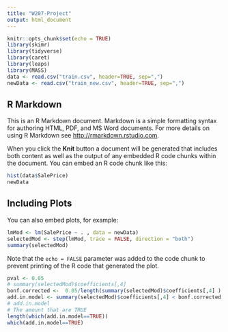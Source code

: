 ```yaml
---
title: "W207-Project"
output: html_document
---
```


```r
knitr::opts_chunk$set(echo = TRUE)
library(skimr)
library(tidyverse)
library(caret)
library(leaps)
library(MASS)
data <- read.csv("train.csv", header=TRUE, sep=",")
newData <- read.csv("train_new.csv", header=TRUE, sep=",")
```

## R Markdown

This is an R Markdown document. Markdown is a simple formatting syntax for authoring HTML, PDF, and MS Word documents. For more details on using R Markdown see <http://rmarkdown.rstudio.com>.

When you click the **Knit** button a document will be generated that includes both content as well as the output of any embedded R code chunks within the document. You can embed an R code chunk like this:

```r
hist(data$SalePrice)
newData
```

## Including Plots

You can also embed plots, for example:

```r
lmMod <- lm(SalePrice ~ . , data = newData)
selectedMod <- step(lmMod, trace = FALSE, direction = "both")
summary(selectedMod)
```

Note that the `echo = FALSE` parameter was added to the code chunk to prevent printing of the R code that generated the plot.
```r
pval <- 0.05
# summary(selectedMod)$coefficients[,4]
bonf.corrected <-  0.05/length(summary(selectedMod)$coefficients[,4] )
add.in.model <- summary(selectedMod)$coefficients[,4] < bonf.corrected 
# add.in.model
# The amount that are TRUE
length(which(add.in.model==TRUE))
which(add.in.model==TRUE)
```

